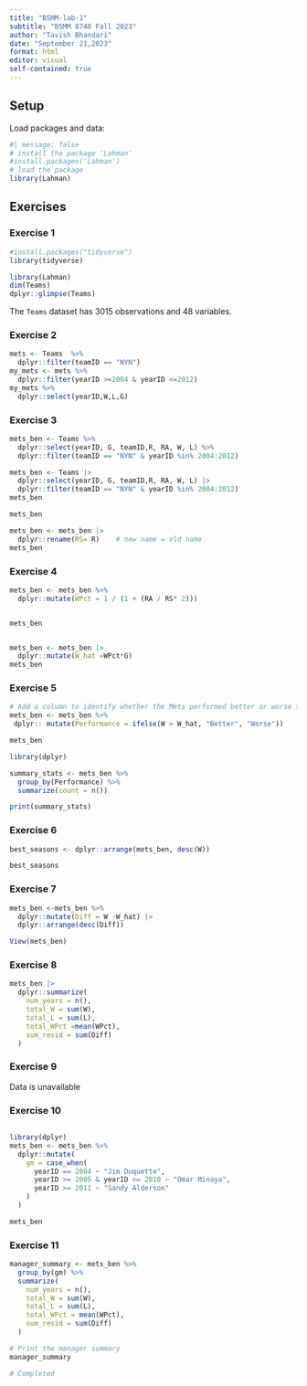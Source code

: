 ```yaml
---
title: "BSMM-lab-1"
subtitle: "BSMM 8740 Fall 2023"
author: "Tavish Bhandari"
date: "September 21,2023"
format: html
editor: visual
self-contained: true
---
```


## Setup

Load packages and data:

```r
#| message: false
# install the package 'Lahman'
#install.packages('Lahman')
# load the package
library(Lahman)
```

## Exercises

### 

### Exercise 1

```r
#install.packages("tidyverse") 
library(tidyverse) 
```

```r
library(Lahman)
dim(Teams)
dplyr::glimpse(Teams) 
```

The `Teams` dataset has 3015 observations and 48 variables.

### Exercise 2

```r
mets <- Teams  %>% 
  dplyr::filter(teamID == "NYN")
my_mets <- mets %>% 
  dplyr::filter(yearID >=2004 & yearID <=2012)
my_mets %>% 
  dplyr::select(yearID,W,L,G)
```

### Exercise 3

```r
mets_ben <- Teams %>%
  dplyr::select(yearID, G, teamID,R, RA, W, L) %>%
  dplyr::filter(teamID == "NYN" & yearID %in% 2004:2012)
```

```r
mets_ben <- Teams |>
  dplyr::select(yearID, G, teamID,R, RA, W, L) |>
  dplyr::filter(teamID == "NYN" & yearID %in% 2004:2012)
mets_ben
```

```r
mets_ben
```

```r
mets_ben <- mets_ben |>
  dplyr::rename(RS= R)    # new name = old name
mets_ben
```

### Exercise 4

```r
mets_ben <- mets_ben %>%
  dplyr::mutate(WPct = 1 / (1 + (RA / RS* 2)))
```

```         
```

```r
mets_ben
```

```         
```

```r
mets_ben <- mets_ben |>
  dplyr::mutate(W_hat =WPct*G)
mets_ben
```

### Exercise 5

```r

# Add a column to identify whether the Mets performed better or worse than expected
mets_ben <- mets_ben %>%
 dplyr:: mutate(Performance = ifelse(W > W_hat, "Better", "Worse"))

mets_ben
```

```r
library(dplyr)

summary_stats <- mets_ben %>%
  group_by(Performance) %>%
  summarize(count = n())

print(summary_stats)
```

### Exercise 6

```r
best_seasons <- dplyr::arrange(mets_ben, desc(W))

best_seasons

```

### Exercise 7

```r
mets_ben <-mets_ben %>% 
  dplyr::mutate(Diff = W -W_hat) |>
  dplyr::arrange(desc(Diff))
```

```r
View(mets_ben)
```

### Exercise 8

```r
mets_ben |>
  dplyr::summarize(
    num_years = n(), 
    total_W = sum(W), 
    total_L = sum(L), 
    total_WPct =mean(WPct), 
    sum_resid = sum(Diff)
  )
```

### Exercise 9

Data is unavailable

### Exercise 10

```r
```

```r

library(dplyr)
mets_ben <- mets_ben %>%
  dplyr::mutate(
    gm = case_when(
      yearID == 2004 ~ "Jim Duquette",
      yearID >= 2005 & yearID <= 2010 ~ "Omar Minaya",
      yearID >= 2011 ~ "Sandy Alderson"
    )
  )    
```

```r
mets_ben
```

### Exercise 11

```r
 
manager_summary <- mets_ben %>%
  group_by(gm) %>%
  summarize(
    num_years = n(),
    total_W = sum(W),
    total_L = sum(L),
    total_WPct = mean(WPct),
    sum_resid = sum(Diff)
  )

# Print the manager summary
manager_summary

# Completed
```
